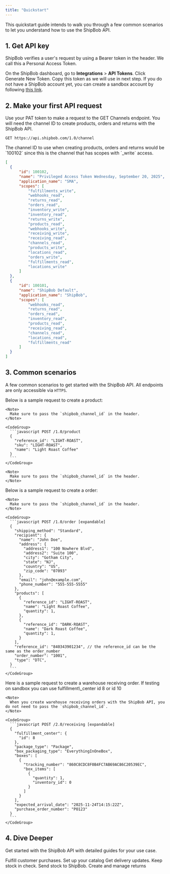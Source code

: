 ```yaml
---
title: "Quickstart"
---
```


This quickstart guide intends to walk you through a few common scenarios to let you understand how to use the ShipBob API.

## 1. Get API key

ShipBob verifies a user's request by using a Bearer token in the header. We call this a Personal Access Token.

On the ShipBob dashboard, go to **Integrations** > **API Tokens**. Click Generate New Token. Copy this token as we will use in next step. If you do not have a ShipBob account yet, you can create a sandbox account by following [this link](https://webstage.shipbob.dev/app/merchant/#/SignUp).&#x20;

## 2. Make your first API request

Use your PAT token to make a request to the GET Channels endpoint. You will need the channel ID to create products, orders and returns with the ShipBob API.

```
GET https://api.shipbob.com/1.0/channel
```

<Accordion title="Example response" defaultOpen={false}>
  The channel ID to use when creating products, orders and returns would be `100102` since this is the channel that has scopes with `_write` access.

  ```json GET Channel 1.0/channel {3-24}
  [
    {
    	"id": 100102,
    	"name": "Privileged Access Token Wednesday, September 20, 2025",
    	"application_name": "SMA",
    	"scopes": [
    		"fulfillments_write",
    		"webhooks_read",
    		"returns_read",
    		"orders_read",
    		"inventory_write",
    		"inventory_read",
    		"returns_write",
    		"products_read",
    		"webhooks_write",
    		"receiving_write",
    		"receiving_read",
    		"channels_read",
    		"products_write",
    		"locations_read",
    		"orders_write",
    		"fulfillments_read",
    		"locations_write"
    	]
    },
    {
    	"id": 100101,
    	"name": "ShipBob Default",
    	"application_name": "ShipBob",
    	"scopes": [
    		"webhooks_read",
    		"returns_read",
    		"orders_read",
    		"inventory_read",
    		"products_read",
    		"receiving_read",
    		"channels_read",
    		"locations_read",
    		"fulfillments_read"
    	]
    }
  ]
  ```
</Accordion>

## 3. Common scenarios

A few common scenarios to get started with the ShipBob API. All endpoints are only accessible via `HTTPS`.

<AccordionGroup>
  <Accordion title="Create product" defaultOpen={false}>
    Below is a sample request to create a product:

    <Note>
      Make sure to pass the `shipbob_channel_id` in the header.
    </Note>

    <CodeGroup>
      ```javascript POST /1.0/product
      {
        "reference_id": "LIGHT-ROAST",
        "sku": "LIGHT-ROAST",
        "name": "Light Roast Coffee"
      }
      ```
    </CodeGroup>

    <Note>
      Make sure to pass the `shipbob_channel_id` in the header.
    </Note>
  </Accordion>

  <Accordion title="Create order" defaultOpen={false}>
    &#x20;Below is a sample request to create a order:

    <Note>
      Make sure to pass the `shipbob_channel_id` in the header.
    </Note>

    <CodeGroup>
      ```javascript POST /1.0/order [expandable]
      {
        "shipping_method": "Standard",
        "recipient": {
          "name": "John Doe",
          "address": {
            "address1": "100 Nowhere Blvd",
            "address2": "Suite 100",
            "city": "Gotham City",
            "state": "NJ",
            "country": "US",
            "zip_code": "07093"
          },
          "email": "john@example.com",
          "phone_number": "555-555-5555"
        },
        "products": [
          {
            "reference_id": "LIGHT-ROAST",
            "name": "Light Roast Coffee",
            "quantity": 1,
          },
          {
            "reference_id": "DARK-ROAST",
            "name": "Dark Roast Coffee",
            "quantity": 1,
          }
        ],
        "reference_id": "840343901234", // the reference_id can be the same as the order_number
        "order_number": "1001",
        "type": "DTC",
      }
      ```
    </CodeGroup>
  </Accordion>

  <Accordion title="Create warehouse receiving order" defaultOpen={false}>
    Here is a sample request to create a warehouse receiving order. If testing on sandbox you can use fulfillment\_center id 8 or id 10&#x20;

    <Note>
      When you create warehouse receiving orders with the ShipBob API, you do not need to pass the `shipbob_channel_id`.
    </Note>

    <CodeGroup>
      ```javascript POST /2.0/receiving [expandable]
      {
        "fulfillment_center": {
          "id": 8
        },
        "package_type": "Package",
        "box_packaging_type": "EverythingInOneBox",
        "boxes": [
          {
            "tracking_number": "860C8CDC8F0B4FC7AB69AC86C20539EC",
            "box_items": [
              {
                "quantity": 1,
                "inventory_id": 0
              }
            ]
          }
        ],
        "expected_arrival_date": "2025-11-24T14:15:22Z",
        "purchase_order_number": "PO123"
      }
      ```
    </CodeGroup>
  </Accordion>
</AccordionGroup>

## 4. Dive Deeper

Get started with the ShipBob API with detailed guides for your use case.


<CardGroup cols={2}>
  <Card title="Create Orders" icon="bolt" href="/guides/orders">
    Fulfill customer purchases.
  </Card>

  <Card title="Manage Products" icon="browser" href="/guides/products">
    Set up your catalog
  </Card>

  <Card title="Track Shipments" icon="chart-mixed" href="/guides/tracking">
    Get delivery updates.
  </Card>

  <Card title="Sync Inventory" icon="rotate" href="/guides/inventory">
    Keep stock in check.
  </Card>

  <Card title="Warehouse Receiving Orders" icon="pallet-boxes" href="/guides/receiving">
    Send stock to ShipBob.
  </Card>

  <Card title="Returns" icon="rotate-left" href="/guides/returns">
    Create and manage returns
  </Card>
</CardGroup>
